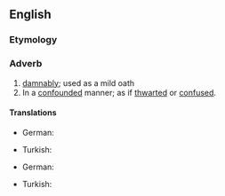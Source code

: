 ==English==

===Etymology===
{{suffix|en|confounded|ly}}

===Adverb===
{{en-adv}}

# [[damnably]]; used as a mild oath
# In a [[confounded]] manner; as if [[thwarted]] or [[confused]].

====Translations====
{{trans-top|damnably}}
* German: {{t+|de|verflixt}} {{qualifier|colloquial}}
{{trans-mid}}
* Turkish: {{t+|tr|lanetli}}
{{trans-bottom}}

{{trans-top|in a confounded manner}}
* German: {{t+|de|umhangen}}
{{trans-mid}}
* Turkish: {{t+|tr|karmakarışık}} {{l|tr|bir}} {{l|tr|şekilde}}
{{trans-bottom}}